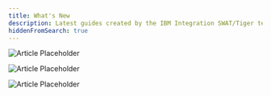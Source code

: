 ```yaml
---
title: What's New
description: Latest guides created by the IBM Integration SWAT/Tiger team.
hiddenFromSearch: true
---
```


<Row>
<Column colMd={4} colLg={4} noGutterMdLeft>
  <ArticleCard
    title="ICP PreDeployment"
    subTitle="ICP Guide"
    author="Mark Leftwich"
    date="June 19, 2020"
    readTime="15 min"
    href="/ibm-cloud-private/icp-install/icp-predeploy.mdx"
    >

![Article Placeholder](../cp4i-guides/aspera-proxy-cp4i/images/ap.png)

  </ArticleCard>
</Column>
<Column colMd={4} colLg={4} noGutterMdLeft>
  <ArticleCard
    title="Configure Aspera Proxy for use with CP4I"
    subTitle="Aspera Guide"
    author="Ryan Hay"
    date="April 14, 2020"
    readTime="10 min"
    href="/cp4i-guides/aspera-proxy-cp4i"
    >

![Article Placeholder](../cp4i-guides/aspera-proxy-cp4i/images/ap.png)

  </ArticleCard>
</Column>
<Column colMd={4} colLg={4} noGutterMdLeft>
    <ArticleCard
      title="High Speed File Transfer at the Speed of Business"
      subTitle="Aspera Lab"
      author="Ryan Hay"
      date="April 14, 2020"
      readTime="10 min"
      href="/labs/high-speed-file-transfer-at-the-speed-of-business/prerequisites"
      >

![Article Placeholder](../cp4i-guides/tether-windows/images/ap.png)

  </ArticleCard>
</Column>
</Row>
